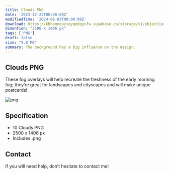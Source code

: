 ```yaml
---
title: Clouds PNG
date: '2023-12-22T00:00:00Z'
modifiedTime: '2024-01-03T00:00:00Z'
download: https://khhamnquzieyqedqyvfw.supabase.co/storage/v1/object/public/Assets/clouds-png/Clouds.zip
dimention: "2500 x 1406 px"
tags: ['PNG']
draft: false
size: "9.8 MB"
summary: The background has a big influence on the design.
---
```


## Clouds PNG

These fog overlays will help recreate the freshness of the early morning fog; they’re great for landscapes and cityscapes and will make unique postcards!

<Image
  src='https://khhamnquzieyqedqyvfw.supabase.co/storage/v1/object/public/Assets/clouds-png/1.png'
  width={1280}
  height={720}
  alt='png'
/>
<Image
  src='https://khhamnquzieyqedqyvfw.supabase.co/storage/v1/object/public/Assets/clouds-png/2.png'
  width={1280}
  height={720}
  alt=''
/>
<Image
  src='https://khhamnquzieyqedqyvfw.supabase.co/storage/v1/object/public/Assets/clouds-png/3.png'
  width={1280}
  height={720}
  alt=''
/>
<Image
  src='https://khhamnquzieyqedqyvfw.supabase.co/storage/v1/object/public/Assets/clouds-png/4.png'
  width={1280}
  height={720}
  alt=''
/>
<Image
  src='https://khhamnquzieyqedqyvfw.supabase.co/storage/v1/object/public/Assets/clouds-png/5.png'
  width={1280}
  height={720}
  alt=''
/>
<Image
  src='https://khhamnquzieyqedqyvfw.supabase.co/storage/v1/object/public/Assets/clouds-png/6.png'
  width={1280}
  height={720}
  alt=''
/>
<Image
  src='https://khhamnquzieyqedqyvfw.supabase.co/storage/v1/object/public/Assets/clouds-png/7.png'
  width={1280}
  height={720}
  alt=''
/>
<Image
  src='https://khhamnquzieyqedqyvfw.supabase.co/storage/v1/object/public/Assets/clouds-png/8.png'
  width={1280}
  height={720}
  alt=''
/>
 <Image
  src='https://khhamnquzieyqedqyvfw.supabase.co/storage/v1/object/public/Assets/clouds-png/9.png'
  width={1280}
  height={720}
  alt=''
/>
<Image
  src='https://khhamnquzieyqedqyvfw.supabase.co/storage/v1/object/public/Assets/clouds-png/10.png'
  width={1280}
  height={720}
  alt=''
/>

## Specification

- 10 Clouds PNG
- 2500 x 1406 px
- Includes .png

## Contact

If you will need help, don’t hesitate to contact me!
